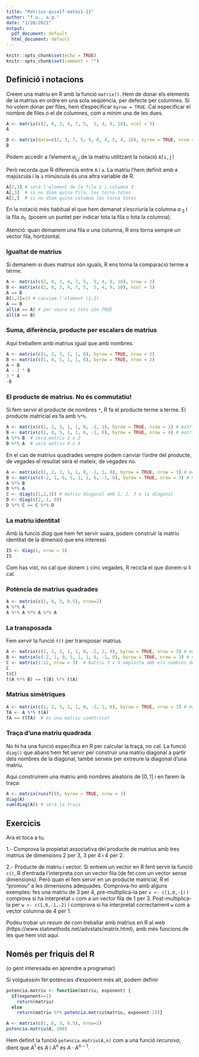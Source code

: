 ```yaml
---
title: "Matrius-guia17-mates1-21"
author: "f.u., a.g."
date: "1/28/2021"
output:
  pdf_document: default
  html_document: default
---
```


```r
knitr::opts_chunk$set(echo = TRUE)
knitr::opts_chunk$set(comment = "")
```

## Definició i notacions

Creem una matriu en R amb la funció `matrix()`. Hem de donar els elements de la matrius en ordre en una sola seqüència, per defecte per columnes. Si ho volem donar per files, hem d'especificar `byrow = TRUE`. Cal especificar el nombre de files o el de columnes, com a mínim una de les dues.


```r
A <- matrix(c(2, 0, 3, 4, 7, 5,  5, 4, 9, 10), ncol = 5)
A
```

```r
B <- matrix(data=c(2, 3, 7, 5, 9, 0, 4, 5, 4, 10), byrow = TRUE, nrow = 2)
B
```

Podem accedir a l'element $a_{i,j}$ de la matriu utilitzant la notació `A[i,j]`

Però recorda que R diferencia entre `A` i `a`. La matriu l'hem definit amb `A` majúscula i la `a` minúscula és una altra variable de R.

```r
A[2,3] # serà l'element de la fila 2 i columna 3
A[,3]  # si no diem quina fila, les torna totes
A[1,]  # si no diem quina columna les torna totes
```

En la notació més habitual el que hem demanat s'escriuria la columna $a_{\cdot 3}$ i la fila $a_{1\cdot}$ (posem un puntet per indicar tota la fila o tota la columna).

Atenció: quan demanem una fila o una columna, R ens torna sempre un vector fila, horitzontal.


### Igualtat de matrius

Si demanem si dues matrius són iguals, R ens torna la comparació terme a terme.

```r
A <- matrix(c(2, 0, 3, 4, 7, 5,  5, 4, 9, 10), nrow = 2)
B <- matrix(c(2, 0, 3, 4, 7, 5,  5, 4, 9, 10), ncol = 5)
A == B
B[1,3]=13 # canviem l'element (1,3)
A == B
all(A == A) # per veure si tots són TRUE
all(A == B)
```

### Suma, diferència, producte per escalars de matrius

Aquí treballem amb matrius igual que amb nombres.

```r
A <- matrix(c(1, 2, 3, 1, 1, 0), byrow = TRUE, nrow = 2)
B <- matrix(c(1, 0, 5, 1, 1, 6), byrow = TRUE, nrow = 2)
A + B
A - 2 * B
3 * A
-B
```

### El producte de matrius. No és commutatiu!

Si fem servir el producte de nombres `*`, R fa el producte terme a terme. El producte matricial es fa amb `%*%`.

```r
A <- matrix(c(1, 2, 3, 1, 1, 0, -2, 1), byrow = TRUE, nrow = 2) # matriu 2 x 4
B <- matrix(c(1, 0, 5, 1, 1, 6, -1, 0), byrow = TRUE, nrow = 4) # matriu 4 x 2
A %*% B  # serà matriu 2 x 2
B %*% A  # serà matriu 4 x 4
```

En el cas de matrius quadrades sempre podem canviar l'ordre del producte, de vegades el resultat serà el mateix, de vegades no.

```r
A <- matrix(c(1, 2, 3, 1, 1, 0, -2, 1, 0), byrow = TRUE, nrow = 3) # matriu 3 x 3
B <- matrix(c(-2, 1, 0, 5, 1, 1, 6, -1, 0), byrow = TRUE, nrow = 3) # matriu 3 x 3
A %*% B
B %*% A
C <- diag(c(1,2,3)) # matriu diagonal amb 1, 2, 3 a la diagonal
D <- diag(c(2,-1, 0))
D %*% C == C %*% D
```

### La matriu identitat

Amb la funció *diag* que hem fet  servir suara, podem construir la matriu identitat de la dimensió que ens interessi

```r
I5 <- diag(1, nrow = 5)
I5
```

Com has vist, no cal que donem `1` cinc vegades, R recicla el que donem si li cal.

### Potència de matrius quadrades

```r
A <- matrix(c(1, 0, 3, 0.5), nrow=2)
A %*% A
A %*% A %*% A %*% A
```



### La transposada

Fem servir la funció `t()` per transposar matrius.

```r
A <- matrix(c(1, 2, 3, 1, 1, 0, -2, 1, 0), byrow = TRUE, nrow = 3) # matriu 3 x 3
B <- matrix(c(-2, 1, 0, 5, 1, 1, 6, -1, 0), byrow = TRUE, nrow = 3) # matriu 3 x 3
C <- matrix(1:12, nrow = 3)  # matriu 3 x 4 omplerta amb els nombres del 1 al 12 per columnes
C
t(C)
t(A %*% B) == t(B) %*% t(A)
```

### Matrius simètriques

```r
A <- matrix(c(1, 2, 3, 1, 1, 0, -2, 1, 0), byrow = TRUE, nrow = 3) # matriu 3 x 3
TA <- A %*% t(A)
TA == t(TA)  # és una matriu simètrica?
```

### Traça d'una matriu quadrada

No hi ha una funció específica en R per calcular la traça, no cal. La funció `diag()` que abans hem fet servir per construir una matriu diagonal a partir dels nombres de la diagonal, també serveix per extreure la diagonal d'una matriu.

Aqui construirem una matriu amb nombres aleatoris de $[0,1]$ i en farem la traça:

```r
A <- matrix(runif(9), byrow = TRUE, nrow = 3)
diag(A)
sum(diag(A)) # serà la traça
```

## Exercicis

Ara et toca a tu. 

1.- Comprova la propietat associativa del producte de matrius amb tres matrius de dimensions 2 per 3, 3 per 4 i 4 per 2.

2.- Producte de matriu i vector. Si entrem un vector en R fent servir la funció `c()`, R d'entrada l'interpreta con un vector fila (de fet com un vector sense dimensions). Però quan el fem servir en un producte matricial, R el "promou" a les dimensions adequades. Comprova-ho amb alguns exemples: fes una matriu de 3 per 4, pre-multiplica-la per `v <- c(1,0,-1)` i comprova si ha interpretat `v` com a un vector fila de 1 per 3. Post-multiplica-la per `w <- c(1,0,-1,-2)` i comprova si ha interpretat correctament `w` com a vector columna de 4 per 1.


Podeu trobar un resum de com treballar amb matrius en R al web (https://www.statmethods.net/advstats/matrix.html), amb més funcions de les que hem vist aquí.

## Només per friquis del R
(o gent interesada en aprendre a programar)

Si volguéssim fer potències d'exponent més alt, podem definir

```r
potencia.matriu <- function(matriu, exponent) {
  if(exponent==1) 
    return(matriu)
  else
    return(matriu %*% potencia.matriu(matriu, exponent-1))}

A <- matrix(c(1, 0, 3, 0.5), nrow=2)
potencia.matriu(A, 100)
```

Hem definit la funció `potencia.matriu(A,n)` com a una funció _recursiva_, dient que $A^1$ és $A$ i $A^n$ és $A\cdot A^{n-1}$. 

